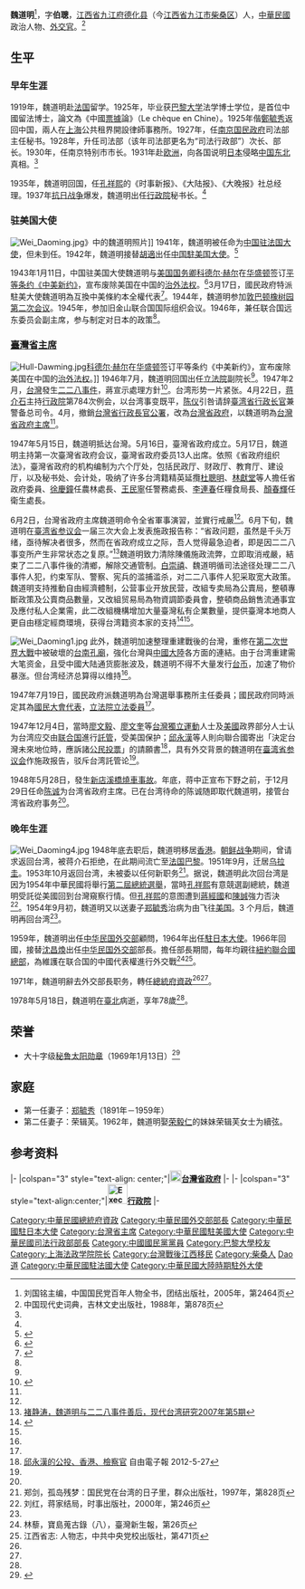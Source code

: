 {{Infobox officeholder
| name              = 魏道明
| original_name     = 
| image             = Wei Daoming4 1(cropped).jpg
| office            = {{ROC}}第8任[[中華民國外交部|外交部]]部長
| term_start        = 1966年5月27日
| term_end          = 1971年3月31日
| premierroc        = [[嚴家淦|嚴家淦]]
| predecessor       = [[沈昌煥|沈昌煥]]
| successor         = [[周書楷|周書楷]]
| office1           = {{ROC}}第8任[[中國駐日本大使|駐日大使]]
| term_start1       = 1964年6月11日
| term_end1         = 1966年8月29日
| predecessor1      = [[陳澤華|陳澤華]]
| successor1        = [[陳澤華|陳澤華]]
| office2           = {{flagicon|Taiwan Province}} 第1任[[臺灣省政府主席|臺灣省政府主席]]
| term_start2       = 1947年4月24日
| term_end2         = 1948年12月30日
| predecessor2      = [[陳儀|陳儀]]（[[臺灣省行政長官|臺灣省行政長官]]）
| successor2        = [[陳誠|陳誠]]
| office3           = {{ROC-1928}}第4任[[中華民國駐美國大使列表|駐美大使]]
| term_start3       = 1942年9月11日
| term_end3         = 1946年6月26日
| predecessor3      = [[胡適|胡適]]
| successor3        = [[顧維鈞|顧維鈞]]
| office4           = {{ROC-1928}}第2任[[中華民國駐法國大使列表|駐法大使]]
| term_start4       = 1941年5月9日
| term_end4         = 1942年9月11日
| predecessor4      = [[顧維鈞|顧維鈞]]
| successor4        = [[錢泰|錢泰]]
| office5           = {{ROC-1928|國民政府}}第6任[[行政院秘書長|行政院秘書長]]
| term_start5       = 1937年9月9日
| term_end5         = 1941年12月27日
| premierroc5       = [[孔祥熙|孔祥熙]]<br>[[蔣中正|蔣中正]]
| predecessor5      = [[翁文灝|翁文灝]]
| successor5        = [[陳儀|陳儀]]
| office6           = 第4任[[南京市_(中華民國)|南京市]][[南京市市長列表|市長]]
| term_start6       = 1930年4月14日
| term_end6         = 1932年1月6日
| predecessor6      = [[劉紀文|劉紀文]]
| successor6        = [[馬超俊|馬超俊]]
| office7           = {{ROC-1928|國民政府}}第2任[[中華民國法務部|司法行政部]]部長
| term_start7       = 1928年11月3日
| term_end7         = 1930年4月14日
| 1blankname7       = 司法院院長
| 1namedata7        = [[王寵惠|王寵惠]]
| predecessor7      = [[王寵惠|王寵惠]]
| successor7        = [[朱履龢|朱履龢]]
|party={{KMT}}
|birth_date  = 1899年10月28日
|death_date  = {{death date and age|1978|5|18|1899|10|28}}
|birth_place = {{QING}}[[江西省_(清)|江西省]][[九江府|九江府]][[柴桑区|德化县]]
|death_place = {{ROC}}[[台北市|台北市]]
| educate =  [[法国|法国]][[巴黎大學|巴黎大學]][[法學博士|法學博士]]（1925年）
|awards={{秘鲁太阳勋章}}
|職業 =
}}
'''魏道明'''{{BD|1899年|10月28日|1978年|5月18日|catIdx=W魏}}<ref name=liuguoming>刘国铭主编，中国国民党百年人物全书，团结出版社，2005年，第2464页</ref>，字'''伯聰'''，[[江西省_(清)|江西省]][[九江府|九江府]][[柴桑区|德化县]]（今[[江西省|江西省]][[九江市|九江市]][[柴桑区|柴桑区]]）人，[[中華民國|中華民國]]政治人物、[[外交官|外交官]]。<ref name=jlws>中国现代史词典，吉林文史出版社，1988年，第878页</ref>

==生平==
===早年生涯===
1919年，魏道明赴[[法国|法国]]留学。1925年，毕业获[[巴黎大学|巴黎大学]]法学博士学位，是首位中國留法博士，論文為《中國[[票據|票據]]論》（Le chèque en Chine）。1925年偕[[鄭毓秀|鄭毓秀]]返回中国，兩人在[[上海|上海]]公共租界開設律師事務所。1927年，任[[南京国民政府|南京国民政府]]司法部主任秘书。1928年，升任司法部（该年司法部更名为“司法行政部”）次长、部长。1930年，任南京特别市市长。1931年赴[[欧洲|欧洲]]，向各国说明[[日本|日本]]侵略[[中国东北|中国东北]]真相。<ref name=jlws/>

1935年，魏道明回国，任[[孔祥熙|孔祥熙]]的《时事新报》、《大陆报》、《大晚报》社总经理。1937年[[抗日战争|抗日战争]]爆发，魏道明出任[[行政院|行政院]]秘书长。<ref name=jlws/>

===驻美国大使===
[[File:Wei_Daoming.jpg|thumb]]》中的魏道明照片]]
1941年，魏道明被任命为[[中國駐法國大使列表|中国驻法国大使]]，但未到任。1942年，魏道明接替[[胡適|胡適]]出任[[中國駐美國大使列表|中国駐美国大使]]。<ref name="ml">{{cite web|url=http://202.196.33.227/CRFDHTML/r200607067/r200607067.1107476e.html|title=十六　中國駐國外使節名録 (1911——1949)|deadurl=yes|archiveurl=https://www.webcitation.org/67EZGedK5?url=http://202.196.33.227/CRFDHTML/r200607067/r200607067.1107476e.html|archivedate=2012-04-27}}</ref>

1943年1月11日，中国驻美国大使魏道明与[[美国国务卿|美国国务卿]][[科德尔·赫尔|科德尔·赫尔]]在[[华盛顿|华盛顿]]签订[[中美平等新約|平等条约《中美新约》]]，宣布废除美国在中国的[[治外法权|治外法权]]。<ref name=xinhua>{{Cite web |url=http://news.xinhuanet.com/photo/2008-01/10/content_7399644.htm |title=历史上1月11日　中国和美国签订《中美新约》 ，新华网，2008年01月10日 |accessdate=2013年5月23日 |archive-date=2008年1月11日 |archive-url=https://web.archive.org/web/20080111140316/http://news.xinhuanet.com/photo/2008-01/10/content_7399644.htm |dead-url=no }}</ref>3月17日，國民政府特派駐美大使魏道明為互換中美條約本全權代表<ref name=民>{{cite book |editors=李新總主編，[[中國社會科學院|中國社會科學院]]近代史研究所[[中華民國史|中華民國史]]研究室編，韓信夫、姜克夫主編 |title=《中華民國史大事記》 |location=[[北京|北京]] |publisher=[[中華書局|中華書局]] |year=2011 }}</ref>{{rp|7077}}。1944年，魏道明参加[[敦巴顿橡树园会议|敦巴顿橡树园第二次会议]]。1945年，参加旧金山联合国国际组织会议。1946年，兼任联合国远东委员会副主席，参与制定对日本的政策<ref name=jlws/>。

===[[臺灣省主席|臺灣省主席]]===
[[File:Hull-Dawming.jpg|thumb]][[科德尔·赫尔|科德尔·赫尔]]在[[华盛顿|华盛顿]]签订平等条约《中美新约》，宣布废除美国在中国的[[治外法权|治外法权]]。]]
1946年7月，魏道明回国出任[[立法院|立法院]]副院长<ref name=jlws/>。1947年2月，[[台灣|台灣]]發生[[二二八事件|二二八事件]]，蔣宣示處理方針<ref name=表>{{cite book |authors=[[陳布雷|陳-{布}-雷]]等編著 |title=《蔣介石先生年表》 |location=台北 |publisher=[[傳記文學|傳記文學]]出版社 |date=1978-06-01 }}</ref>{{rp|50}}。台湾形势一片紧张。4月22日，[[蒋介石|蒋介石]]主持[[行政院|行政院]]第784次例会，以台湾事变既平，[[陈仪|陈仪]]引咎请辞[[臺湾省行政长官|臺湾省行政长官]]兼警备总司令。4月，撤銷[[台灣省行政長官公署|台灣省行政長官公署]]，改為[[台灣省政府|台灣省政府]]，以魏道明為[[台灣省政府主席|台灣省政府主席]]<ref name=表/>{{rp|51}}。

1947年5月15日，魏道明抵达台灣。5月16日，臺灣省政府成立。5月17日，魏道明主持第一次臺灣省政府会议，臺灣省政府委员13人出席。依照《省政府组织法》，臺灣省政府的机构编制为六个厅处，包括民政厅、财政厅、教育厅、建设厅，以及秘书处、会计处，吸纳了许多台湾籍精英延攬[[杜聰明|杜聰明]]、[[林獻堂|林獻堂]]等人擔任省政府委員、[[徐慶鐘|徐慶鐘]]任農林處長、[[王民寧|王民寧]]任警務處長、[[李連春|李連春]]任糧食局長、[[顏春輝|顏春輝]]任衛生處長。

6月2日，台灣省政府主席魏道明命令全省軍事演習，並實行戒嚴<ref name=民/>{{rp|8367}}。6月下旬，魏道明在[[臺湾省参议会|臺湾省参议会]]一届三次大会上发表施政报告称：“省政问题，虽然是千头万绪，亟待解决者很多，然而在省政府成立之际，吾人觉得最急迫者，即是因二二八事变所产生非常状态之复原。”<ref name=chu>[http://jds.cass.cn/Item/7021.aspx 褚静涛，魏道明与二二八事件善后，现代台湾研究2007年第5期]</ref>魏道明致力清除陳儀施政流弊，立即取消戒嚴，結束了二二八事件後的清鄉，解除交通管制。[[白崇禧|白崇禧]]、魏道明循司法途径处理二二八事件人犯，约束军队、警察、宪兵的滥捕滥杀，对二二八事件人犯采取宽大政策。魏道明支持推動自由經濟體制，公营事业开放民营，改組专卖局為公賣局，整頓專斷政策及公賣商品數量，又改組贸易局為物資調節委員會，整頓商品銷售流通事宜及應付私人企業需，此二改組機構增加大量臺灣私有企業數量，提供臺灣本地商人更自由穩定經商環境，获得台湾籍资本家的支持<ref>{{cite book |author=林孝庭 |others=譯：黃中憲 |title=《意外的國度：蔣介石、美國、與近代台灣的形塑》 |date=2017-03-29 |publisher=遠足文化 |location=[[臺北市|臺北市]] |isbn=9789869442534 }}</ref>{{rp|87-88}}<ref name=chu/>。

[[File:Wei_Daoming1.jpg|thumb]]
此外，魏道明加速整理重建戰後的台灣，重修在[[第二次世界大戰|第二次世界大戰]]中被破壞的[[台南孔廟|台南孔廟]]，強化台灣與[[中國大陸|中國大陸]]各方面的連結。由于台湾重建需大笔资金，且受中國大陆通货膨胀波及，魏道明不得不大量发行[[台币|台币]]，加速了物价暴涨。但台湾经济总算得以维持<ref name=chu/>。

1947年7月19日，國民政府派魏道明為台灣選舉事務所主任委員；國民政府同時派定其為[[國民大會代表|國民大會代表]]，[[立法院|立法院]][[立法委員|立法委員]]<ref name=民/>{{rp|8385-8386}}。

1947年12月4日，當時[[廖文毅|廖文毅]]、[[廖文奎|廖文奎]]等[[台灣獨立運動|台灣獨立運動]]人士及[[美國|美國]]政界部分人士认为台湾应交由[[联合国|联合国]]進行[[託管理事會|託管]]，受美国保护；[[邱永漢|邱永漢]]等人則向聯合國寄出「決定台灣未來地位時，應訴諸[[公民投票|公民投票]]」的請願書<ref>[http://www.libertytimes.com.tw/2012/new/may/27/today-o7.htm 邱永漢的公投、香港、檢察官] 自由電子報 2012-5-27</ref>，具有外交背景的魏道明在[[臺湾省参议会|臺湾省参议会]]作施政报告，驳斥台湾託管论<ref name="chu" />。

1948年5月28日，發生[[新店溪橋燒車事故|新店溪橋燒車事故]]。年底，蒋中正宣布下野之前，于12月29日任命[[陈诚|陈诚]]为台湾省政府主席。已在台湾待命的陈诚随即取代魏道明，接管台湾省政府事务<ref name="chu" />。

===晚年生涯===
[[File:Wei_Daoming4.jpg|thumb]]
1948年底去职后，魏道明移居[[英屬香港|香港]]。[[朝鲜战争|朝鲜战争]]期间，曾请求返回台湾，被蒋介石拒绝，在此期间流亡至[[法国|法国]][[巴黎|巴黎]]。1951年9月，迁居[[乌拉圭|乌拉圭]]。1953年10月返回台湾，未被委以任何新职务<ref name=zheng>郑剑，孤岛残梦：国民党在台湾的日子里，群众出版社，1997年，第828页</ref>。据说，魏道明此次回台湾是因为1954年中華民國将舉行[[1954年中華民國總統選舉|第二屆總統選舉]]，當時[[孔祥熙|孔祥熙]]有意競選副總統，魏道明受託從美國回到台灣窺察行情。但[[孔祥熙|孔祥熙]]的意图遭到[[蔣經國|蔣經國]]和[[陳誠|陳誠]]強力否決<ref>刘红，蒋家结局，时事出版社，2000年，第246页</ref>。1954年9月初，魏道明又以送妻子[[郑毓秀|郑毓秀]]治病为由飞往[[美国|美国]]。3 个月后，魏道明再回台湾<ref name=zheng/>。

1959年，魏道明出任[[中华民国外交部|中华民国外交部]]顧問，1964年出任[[中國駐日本大使列表|駐日本大使]]。1966年回國，接替[[沈昌煥|沈昌煥]]出任[[中华民国外交部|中华民国外交部]]部長。擔任部長期間，每年均親往[[紐約|紐約]][[聯合國總部|聯合國總部]]，為維護在联合国的中國代表權進行外交戰<ref>林藜，寶島蒐古錄（八），臺灣新生報，第26页</ref><ref name=jx >江西省志: 人物志，中共中央党校出版社，第471页</ref>。

1971年，魏道明辭去外交部長职务，轉任[[總統府資政|總統府資政]]<ref name=jx /><ref name=zheng />。

1978年5月18日，魏道明在[[臺北市|臺北]]病逝，享年78歲<ref name=liuguoming />。

==荣誉==
*大十字级[[秘鲁太阳勋章|秘鲁太阳勋章]]（1969年1月13日）<ref>{{cite web |title=condecorados: orden el sol del peru |url=https://studylib.es/doc/8613851/condecorados--orden-el-sol-del-peru |language=es |accessdate=2019-07-24 |archive-date=2019-07-24 |archive-url=https://web.archive.org/web/20190724115526/https://studylib.es/doc/8613851/condecorados--orden-el-sol-del-peru |dead-url=no }}</ref>
== 家庭 ==
*第一任妻子：[[郑毓秀|郑毓秀]]（1891年－1959年）
*第二任妻子：荣辑芙。1962年，魏道明娶[[荣毅仁|荣毅仁]]的妹妹荣辑芙女士为續弦。

== 参考资料 ==
{{reflist|2}}

{{commonscat|Wei Daoming}}

{{start box}}
{{s-gov|roc}}
|-
|colspan="3" style="text-align: center;"|'''[[File:Taiwan_Province_Government_emblem.svg|20px]][[台灣省政府|台灣省政府]]'''
|-
{{s-none|首任}}
{{s-title|[[台灣省政府主席|台灣省政府主席]]<br><small>第一任<br>1947年4月22日－1949年1月5日}}
{{s-after|[[陳誠|陳　誠]]}}
|-
|colspan="3" style="text-align:center;"|'''[[File:Executive_Yuan,ROC_LOGO.svg|35px]][[行政院|行政院]]'''
|-
{{s-before|[[沈昌煥|沈昌煥]]}}
{{s-title|[[中華民國外交部|外交部部長]]<br><small>第八任<br>1966年6月1日－1971年3月31日}}
{{s-after|[[周書楷|周書楷]]}}
{{end box}}
{{中華民國外交部部長}}
{{中華民國法務部部長}}
{{中華民國總統府資政}}
{{China Ambassadors to US}}
{{臺灣省主席}}
{{南京市市长|ROC}}
{{台灣歷代實質統治者}}
{{Authority control}}

{{DEFAULTSORT:Wei魏}}
[[Category:中華民國總統府資政|Category:中華民國總統府資政]]
[[Category:中華民國外交部部長|Category:中華民國外交部部長]]
[[Category:中華民國駐日本大使|Category:中華民國駐日本大使]]
[[Category:台灣省主席|Category:台灣省主席]]
[[Category:中華民國駐美國大使|Category:中華民國駐美國大使]]
[[Category:中華民國司法行政部部長|Category:中華民國司法行政部部長]]
[[Category:中國國民黨黨員|Category:中國國民黨黨員]]
[[Category:巴黎大學校友|Category:巴黎大學校友]]
[[Category:上海法政学院院长|Category:上海法政学院院长]]
[[Category:台灣戰後江西移民|Category:台灣戰後江西移民]]
[[Category:柴桑人|Category:柴桑人]]
[[Category:魏姓|Dao道]]
[[Category:中華民國駐法國大使|Category:中華民國駐法國大使]]
[[Category:中華民國大陸時期駐外大使|Category:中華民國大陸時期駐外大使]]